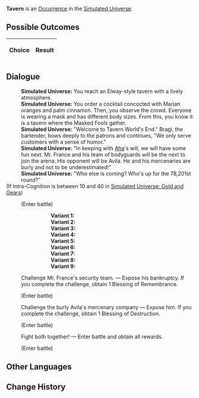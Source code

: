 {{Simulated Universe Event Infobox
|title         = Tavern
|image         = Random Event Battle.png
|type          =
|domains_su    = Occurrence
|domains_ext   = Occurrence
|domains_swarm = 
|domains_gng   = 
|requirements  =
|prev          = 
|next          = 
|indexRewards  =
|characters    = Aha
}}
'''Tavern''' is an [[Simulated Universe/Occurrence|Occurrence]] in the [[Simulated Universe]].

==Possible Outcomes==
{| class="article-table"
!Choice
!Result

|}

<!--
==Gameplay Notes==

-->
==Dialogue==
{{Dialogue Start}}
:'''Simulated Universe:''' You reach an Elway-style tavern with a lively atmosphere.
:'''Simulated Universe:''' You order a cocktail concocted with Marian oranges and palm cinnamon. Then, you observe the crowd. Everyone is wearing a mask and has different body sizes. From this, you know it is a tavern where the Masked Fools gather.
:'''Simulated Universe:''' "Welcome to Tavern World's End." Bragi, the bartender, bows deeply to the patrons and continues, "We only serve customers with a sense of humor."
:'''Simulated Universe:''' "In keeping with [[Aha]]'s will, we will have some fun next. Mr. France and his team of bodyguards will be the next to join the arena. His opponent will be Avila. He and his mercenaries are burly and not to be underestimated!"
:'''Simulated Universe:''' "Who else is coming? Who's up for the 78,201st round?"
;(If Intra-Cognition is between 10 and 40 in [[Simulated Universe: Gold and Gears]])
:{{SU Special Dialogue|Erudition|And you long for stronger guys to show up...|Enter battle. After achieving victory, obtain 2 Blessing(s) of Preservation/Remembrance/Nihility/Abundance/The Hunt/Destruction/Elation/Propagation/Erudition.}}
:;(Enter battle)
:::'''Variant 1:''' {{Enemy List|Voidranger: Trampler*1/-25% Max HP;Aurumaton Gatekeeper*1/-25% Max HP}}
:::'''Variant 2:''' {{Enemy List|Voidranger: Trampler*1/-25% Max HP;Aurumaton Gatekeeper*1/-25% Max HP}}
:::'''Variant 3:''' {{Enemy List|Voidranger: Trampler*1/-25% Max HP;Aurumaton Gatekeeper*1/-25% Max HP}}
:::'''Variant 4:''' {{Enemy List|Searing Prowler*1/-25% Max HP;Frigid Prowler*1/-25% Max HP}}
:::'''Variant 5:''' {{Enemy List|Searing Prowler*1/-25% Max HP;Frigid Prowler*1/-25% Max HP}}
:::'''Variant 6:''' {{Enemy List|Searing Prowler*1/-25% Max HP;Frigid Prowler*1/-25% Max HP}}
:::'''Variant 7:''' {{Enemy List|The Ascended*1/-25% Max HP;Disciples of Sanctus Medicus: Shape Shifter*1/-25% Max HP}}
:::'''Variant 8:''' {{Enemy List|The Ascended*1/-25% Max HP;Disciples of Sanctus Medicus: Shape Shifter*1/-25% Max HP}}
:::'''Variant 9:''' {{Enemy List|The Ascended*1/-25% Max HP;Disciples of Sanctus Medicus: Shape Shifter*1/-25% Max HP}}
:{{DIcon|Star}} Challenge Mr. France's security team. &mdash; Expose his bankruptcy. If you complete the challenge, obtain 1 Blessing of Remembrance.
:;(Enter battle)
::{{Enemy List|Frostspawn*2/;Ice Out of Space*1/-25% Max HP}}
:{{DIcon|Star}} Challenge the burly Avila's mercenary company &mdash; Expose him. If you complete the challenge, obtain 1 Blessing of Destruction.
:;(Enter battle)
::{{Enemy List|Flamespawn*2/;Blaze Out of Space*1/-25% Max HP}}
:{{DIcon|Star}} Fight both together! &mdash; Enter battle and obtain all rewards.
:;(Enter battle)
::{{Enemy List|Ice Out of Space*1/-25% Max HP;Blaze Out of Space*1/-25% Max HP}}
{{Dialogue End}}

==Other Languages==
{{Other Languages
|en   = Tavern
|zhs  = 酒馆
|zht  = 酒館
|ja   = パブ
|ko   = 술집
|es   = Taberna
|fr   = Taverne
|ru   = Таверна
|th   = บาร์
|vi   = Quán Rượu
|de   = Taverne
|id   = Bar
|pt   = Taverna
}}

==Change History==
{{Change History|1.0}}
